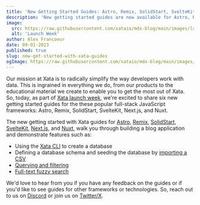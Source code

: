 ```yaml
---
title: 'New Getting Started Guides: Astro, Remix, SolidStart, SvelteKit, Next.js, and Nuxt'
description: 'New getting started guides are now available for Astro, Remix, SolidStart, SvelteKit, Next.js, and Nuxt.'
image:
  src: https://raw.githubusercontent.com/xataio/mdx-blog/main/images/launch-week.jpg
  alt: 'Launch Week'
author: Alex Francoeur
date: 09-01-2023
published: true
slug: new-get-started-with-xata-guides
ogImage: https://raw.githubusercontent.com/xataio/mdx-blog/main/images/launch-week-og.jpg
---
```


Our mission at Xata is to radically simplify the way developers work with data. This is ingrained in everything we do, from
our products to the educational material we create to enable you to get the most out of Xata. So, today, as part of
[Xata launch week](/blog/launch-week-august-2023), we're excited to share six new getting started guides for the
these popular full-stack JavaScript frameworks: Astro, Remix, SolidStart, SvelteKit, Next.js, and Nuxt.

<ArticleVideo
  platform="html"
  src="https://github.com/xataio/mdx-docs/raw/main/020-Getting-started/videos/getting-started-app.mp4"
/>

The new getting started with Xata guides for [Astro][astro], [Remix][remix], [SolidStart][solidstart], [SvelteKit][sveltekit],
[Next.js][nextjs], and [Nuxt][nuxt], walk you through building a blog application and demonstrate features such as:

- Using the [Xata CLI][cli] to create a database
- Defining a database schema and seeding the database by [importing a CSV][csv]
- [Querying and filtering][query-filter]
- [Full-text fuzzy search][search]

We'd love to hear from you if you have any feedback on the guides or if you'd like to see guides for other frameworks or technologies.
So, reach out to us on [Discord](/discord) or join us on [Twitter/X](https://twitter.com/xata).

[astro]: /docs/getting-started/astro
[remix]: /docs/getting-started/remix
[solidstart]: /docs/getting-started/solidstart
[sveltekit]: /docs/getting-started/sveltekit
[nextjs]: /docs/getting-started/nextjs
[nuxt]: /docs/getting-started/nuxt
[cli]: /docs/getting-started/cli
[csv]: /blog/csv-import-export
[query-filter]: /docs/sdk/get
[search]: /docs/sdk/search
